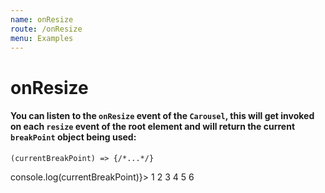 ```yaml
---
name: onResize
route: /onResize
menu: Examples
---
```



# onResize
#### You can listen to the `onResize` event of the `Carousel`, this will get invoked on each `resize` event of the root element and will return the current `breakPoint` object being used: 

```
(currentBreakPoint) => {/*...*/}
```

<Playground >
    <Carousel breakPoints={breakPoints} onResize={currentBreakPoint => console.log(currentBreakPoint)}>
    <Item>1</Item>
    <Item>2</Item>
    <Item>3</Item>
    <Item>4</Item>
    <Item>5</Item>
    <Item>6</Item>
    </Carousel>
</Playground>